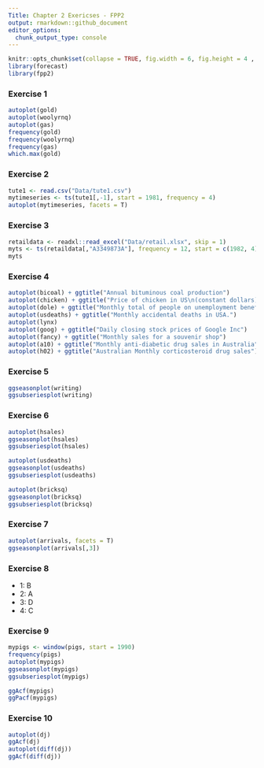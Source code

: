 ```yaml
---
Title: Chapter 2 Exericses - FPP2
output: rmarkdown::github_document
editor_options: 
  chunk_output_type: console
---
```


```r
knitr::opts_chunk$set(collapse = TRUE, fig.width = 6, fig.height = 4 , fig.path = "Figures/Ch2/Ch2-")
library(forecast)
library(fpp2)
```

### Exercise 1
```r
autoplot(gold)
autoplot(woolyrnq)
autoplot(gas)
frequency(gold)
frequency(woolyrnq)
frequency(gas)
which.max(gold)
```

### Exercise 2
```r
tute1 <- read.csv("Data/tute1.csv")
mytimeseries <- ts(tute1[,-1], start = 1981, frequency = 4)
autoplot(mytimeseries, facets = T)
```

### Exercise 3
```r
retaildata <- readxl::read_excel("Data/retail.xlsx", skip = 1)
myts <- ts(retaildata[,"A3349873A"], frequency = 12, start = c(1982, 4))
myts
```

### Exercise 4
```r
autoplot(bicoal) + ggtitle("Annual bituminous coal production")
autoplot(chicken) + ggtitle("Price of chicken in US\n(constant dollars): 1924–1993")
autoplot(dole) + ggtitle("Monthly total of people on unemployment benefits in Australia")
autoplot(usdeaths) + ggtitle("Monthly accidental deaths in USA.")
autoplot(lynx)
autoplot(goog) + ggtitle("Daily closing stock prices of Google Inc")
autoplot(fancy) + ggtitle("Monthly sales for a souvenir shop")
autoplot(a10) + ggtitle("Monthly anti-diabetic drug sales in Australia")
autoplot(h02) + ggtitle("Australian Monthly corticosteroid drug sales")
```

### Exercise 5
```r
ggseasonplot(writing)
ggsubseriesplot(writing)
```

### Exercise 6
```r
autoplot(hsales)
ggseasonplot(hsales)
ggsubseriesplot(hsales)
```

```r
autoplot(usdeaths)
ggseasonplot(usdeaths)
ggsubseriesplot(usdeaths)
```

```r
autoplot(bricksq)
ggseasonplot(bricksq)
ggsubseriesplot(bricksq)
```

### Exercise 7
```r
autoplot(arrivals, facets = T)
ggseasonplot(arrivals[,3])
```

### Exercise 8
   * 1: B
   * 2: A
   * 3: D
   * 4: C

### Exercise 9
```r
mypigs <- window(pigs, start = 1990)
frequency(pigs)
autoplot(mypigs)
ggseasonplot(mypigs)
ggsubseriesplot(mypigs)
```
```r
ggAcf(mypigs)
ggPacf(mypigs)
```

### Exercise 10
```r
autoplot(dj)
ggAcf(dj)
autoplot(diff(dj))
ggAcf(diff(dj))
```